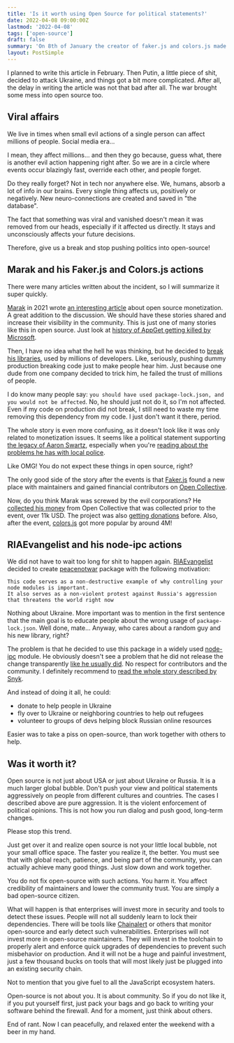 ```yaml
---
title: 'Is it worth using Open Source for political statements?'
date: 2022-04-08 09:00:00Z
lastmod: '2022-04-08'
tags: ['open-source']
draft: false
summary: 'On 8th of January the creator of faker.js and colors.js made a pretty visible political statement at the expence of the open-source community. Was it worth it?'
layout: PostSimple
---
```


<TOCInline toc={props.toc} toHeading={2} />

I planned to write this article in February. Then Putin, a little piece of shit, decided to attack Ukraine, and things got a bit more complicated. After all, the delay in writing the article was not that bad after all. The war brought some mess into open source too.

## Viral affairs

We live in times when small evil actions of a single person can affect millions of people. Social media era...

I mean, they affect millions... and then they go because, guess what, there is another evil action happening right after. So we are in a circle where events occur blazingly fast, override each other, and people forget.

Do they really forget? Not in tech nor anywhere else. We, humans, absorb a lot of info in our brains. Every single thing affects us, positively or negatively. New neuro-connections are created and saved in "the database".

The fact that something was viral and vanished doesn't mean it was removed from our heads, especially if it affected us directly. It stays and unconsciously affects your future decisions.

Therefore, give us a break and stop pushing politics into open-source!

## Marak and his Faker.js and Colors.js actions

There were many articles written about the incident, so I will summarize it super quickly.

[Marak](https://twitter.com/marak) in 2021 wrote [an interesting article](https://web.archive.org/web/20210628030444/https://marak.com/blog/2021-04-25-monetizing-open-source-is-problematic) about open source monetization. A great addition to the discussion. We should have these stories shared and increase their visibility in the community. This is just one of many stories like this in open source. Just look at [history of AppGet getting killed by Microsoft](https://keivan.io/the-day-appget-died/).

Then, I have no idea what the hell he was thinking, but he decided to [break his libraries](https://www.theverge.com/2022/1/9/22874949/developer-corrupts-open-source-libraries-projects-affected), used by millions of developers. Like, seriously, pushing dummy production breaking code just to make people hear him. Just because one dude from one company decided to trick him, he failed the trust of millions of people.

I do know many people say: `you should have used package-lock.json, and you would not be affected`. No, he should just not do it, so I'm not affected. Even if my code on production did not break, I still need to waste my time removing this dependency from my code. I just don't want it there, period.

The whole story is even more confusing, as it doesn't look like it was only related to monetization issues. It seems like a political statement supporting [the legacy of Aaron Swartz](https://www.theverge.com/2013/1/22/3898584/aaron-swartz-profile-memory-to-myth), especially when you're [reading about the problems he has with local police](https://www.cbsnews.com/newyork/news/investigation-continues-into-bomb-making-materials-found-in-astoria-home/).

Like OMG! You do not expect these things in open source, right?

The only good side of the story after the events is that [Faker.js](https://github.com/faker-js/faker) found a new place with maintainers and gained financial contributors on [Open Collective](https://opencollective.com/fakerjs).

Now, do you think Marak was screwed by the evil corporations? He [collected his money](https://opencollective.com/fakerjs-legacy) from Open Collective that was collected prior to the event, over 11k USD. The project was also [getting donations](https://opencollective.com/fakerjs/expenses) before. Also, after the event, [colors.js](https://www.npmjs.com/package/colors) got more popular by around 4M!

## RIAEvangelist and his node-ipc actions

We did not have to wait too long for shit to happen again. [RIAEvangelist](https://github.com/RIAEvangelist) decided to create [peacenotwar](https://github.com/RIAEvangelist/peacenotwar) package with the following motivation:

```
This code serves as a non-destructive example of why controlling your node modules is important.
It also serves as a non-violent protest against Russia's aggression that threatens the world right now
```

Nothing about Ukraine. More important was to mention in the first sentence that the main goal is to educate people about the wrong usage of `package-lock.json`. Well done, mate... Anyway, who cares about a random guy and his new library, right?

The problem is that he decided to use this package in a widely used [node-ipc](https://github.com/RIAEvangelist/node-ipc) module. He obviously doesn't see a problem that he did not release the change transparently [like he usually did](https://github.com/RIAEvangelist/node-ipc/releases). No respect for contributors and the community. I definitely recommend to [read the whole story described by Snyk](https://snyk.io/blog/peacenotwar-malicious-npm-node-ipc-package-vulnerability/).

And instead of doing it all, he could:

- donate to help people in Ukraine
- fly over to Ukraine or neighboring countries to help out refugees
- volunteer to groups of devs helping block Russian online resources

Easier was to take a piss on open-source, than work together with others to help.

## Was it worth it?

Open source is not just about USA or just about Ukraine or Russia. It is a much larger global bubble. Don't push your view and political statements aggressively on people from different cultures and countries. The cases I described above are pure aggression. It is the violent enforcement of political opinions. This is not how you run dialog and push good, long-term changes.

Please stop this trend.

Just get over it and realize open source is not your little local bubble, not your small office space. The faster you realize it, the better. You must see that with global reach, patience, and being part of the community, you can actually achieve many good things. Just slow down and work together.

You do not fix open-source with such actions. You harm it. You affect credibility of maintainers and lower the community trust. You are simply a bad open-source citizen.

What will happen is that enterprises will invest more in security and tools to detect these issues. People will not all suddenly learn to lock their dependencies. There will be tools like [Chainalert](https://checkmarx.com/blog/protestware-politics-and-open-source-software/) or others that monitor open-source and early detect such vulnerabilities.
Enterprises will not invest more in open-source maintainers. They will invest in the toolchain to properly alert and enforce quick upgrades of dependencies to prevent such misbehavior on production. And it will not be a huge and painful investment, just a few thousand bucks on tools that will most likely just be plugged into an existing security chain.

Not to mention that you give fuel to all the JavaScript ecosystem haters.

Open-source is not about you. It is about community. So if you do not like it, if you put yourself first, just pack your bags and go back to writing your software behind the firewall. And for a moment, just think about others.

End of rant. Now I can peacefully, and relaxed enter the weekend with a beer in my hand.
